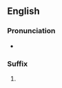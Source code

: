 {{also|logues|logués}}

==English==

===Pronunciation===
* {{a|UK}} {{IPA|/lɒɡz/|lang=en}}

===Suffix===
{{head|en|suffix}}

# {{plural of|-logue|lang=en}}